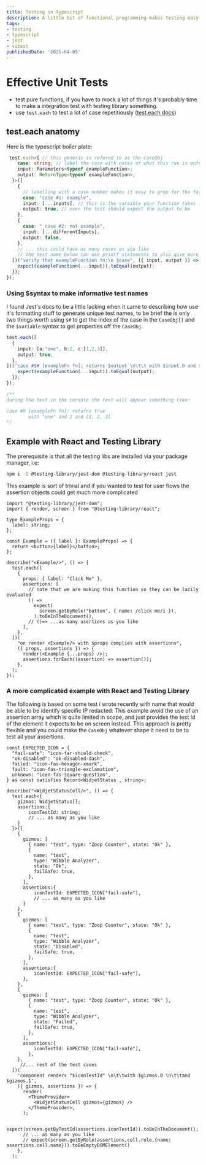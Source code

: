 ```yaml
---
title: Testing in Typescript
description: A little bit of functional programming makes testing easy
tags:
- testing
- typescript
- jest
- vitest
publishedDate: '2025-04-05'
---
```


# Effective Unit Tests
- test pure functions, if you have to mock a lot of things it's probably time to make a integration test with testing library something.
- use `test.each` to test a lot of case repetitiously ([test.each docs](https://jestjs.io/docs/api#testeachtablename-fn-timeout))

## test.each anatomy

Here is the typescript boiler plate:

```ts
 test.each<{ // this generic is refered to as the CaseObj
    case: string; // label the case with notes or what this run is enforcing
    input: Parameters<typeof exampleFunction>;
    output: ReturnType<typeof exampleFunction>;
  }>([
    {
      // labelling with a case number makes it easy to grep for the failed test
      case: "case #1: example", 
      input: [...inputs], // this is the varaible your function takes in order
      output: true, // ever the test should expect the output to be
    },
    {
      case: " case #2: not example",
      input: [...differentInputs],
      output: false,
    },
    // ... this could have as many cases as you like
    // the test name below can use printf statements to also give more context
  ])("verify that exampleFunction fn:\n $case", ({ input, output }) => {
    expect(exampleFunction(...input)).toEqual(output);
  });
});
```

### Using $syntax to make informative test names
I found Jest's docs to be a little lacking when it came to describing how use it's formatting stuff to generate unique test names, to be brief the is only two things worth using `$#` to get the index of the case in the `CaseObj[]` and the `$variable` syntax to get properties off the `CaseObj`.

```ts
test.each([
  {
    input: [a:"one", b:2, c:[1,2,3]],
    output: true,
  },
])("case #$# [exampleFn fn]: returns $output \n\t\t with $input.0 and $input.1 and $input.2", ({ input, output }) => {
    expect(exampleFunction(...input)).toEqual(output);
  });
});

/**
during the test in the console the test will appear something like:

case #0 [exampleFn fn]: returns true
        with "one" and 2 and [1, 2, 3]
*/
```


## Example with React and Testing Library
The prerequisite is that all the testing libs are installed via your package manager, i.e:
```sh
npm i -D @testing-library/jest-dom @testing-library/react jest
```

This example is sort of trivial and if you wanted to test for user flows the assertion objects could get much more complicated
```tsx
import "@testing-library/jest-dom";
import { render, screen } from "@testing-library/react";

type ExampleProps = {
  label: string;
};

const Example = ({ label }: ExampleProps) => {
  return <button>{label}</button>;
};

describe("<Example/>", () => {
  test.each([
    {
      props: { label: "Click Me" },
      assertions: [
        // note that we are making this function so they can be lazily evaluated
        () =>
          expect(
            screen.getByRole("button", { name: /click me/i }),
          ).toBeInTheDocument(),
        // ()=> ...as many asertions as you like
      ],
    },
  ])(
    "on render <Example/> with $props complies with assertions",
    ({ props, assertions }) => {
      render(<Example {...props} />);
      assertions.forEach((assertion) => assertion());
    },
  );
});

```

### A more complicated example with React and Testing Library
The following is based on some test i wrote recently with name that would be able to be identify specific IP redacted. This example avoid the use of an assertion array which is quite limited in scope, and just provides the test Id of the element it expects to be on screen instead. This approach is pretty flexible and you could make the `CaseObj` whatever shape it need to be to test all your assertions.

```tsx
const EXPECTED_ICON = {
  "fail-safe": "icon-far-shield-check",
  "ok-disabled": "ok-disabled-dash",
  failed: "icon-fas-hexagon-xmark",
  fault: "icon-fas-triangle-exclamation",
  unknown: "icon-fas-square-question",
} as const satisfies Record<WidjetStatus , string>;

describe("<WidjetStatusCell/>", () => {
  test.each<{
    gizmos: WidjetStatus[];
    assertions:{
	    iconTestId: string;
	    // ... as many as you like
    }
  }>([
    {
      gizmos: [
        { name: "test", type: "Zoop Counter", state: "Ok" },
        {
          name: "test",
          type: "Wibble Analyzer",
          state: "Ok",
          failSafe: true,
        },
      ],
      assertions:{
	      iconTestId: EXPECTED_ICON["fail-safe"],
	      // ... as many as you like
      }
    },
    {
      gizmos: [
        { name: "test", type: "Zoop Counter", state: "Ok" },
        {
          name: "test",
          type: "Wibble Analyzer",
          state: "Disabled",
          failSafe: true,
        },
      ],
      assertions:{
	      iconTestId: EXPECTED_ICON["fail-safe"],
      },
    },
    {
      gizmos: [
        { name: "test", type: "Zoop Counter", state: "Ok" },
        {
          name: "test",
          type: "Wibble Analyzer",
          state: "Failed",
          failSafe: true,
        },
      ],
      assertions:{
	      iconTestId: EXPECTED_ICON["fail-safe"],
	    },
    },
	 //... rest of the test cases
  ])(
    'component renders "$iconTestId" \n\t\twith $gizmos.0 \n\t\tand $gizmos.1',
    ({ gizmos, assertions }) => {
      render(
        <ThemeProvider>
          <WidjetStatusCell gizmos={gizmos} />
        </ThemeProvider>,
      );

      expect(screen.getByTestId(assertions.iconTestId)).toBeInTheDocument();
      // ... as many as you like
      // expect(screen.getByRole(assertions.cell.role,{name: assertions.cell.name})).toBeEmptyDOMElement()
    },
  );
```